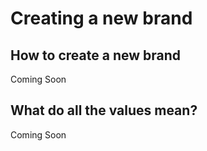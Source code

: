 # Creating a new brand

## How to create a new brand

Coming Soon

## What do all the values mean?

Coming Soon